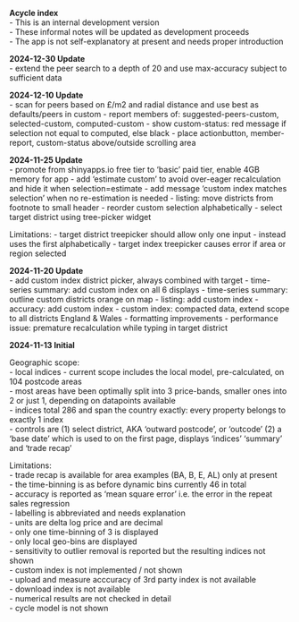 
**Acycle index**   
- This is an internal development version  
- These informal notes will be updated as development proceeds  
- The app is not self-explanatory at present and needs proper introduction  

**2024-12-30 Update**  
- extend the peer search to a depth of 20 and use max-accuracy subject to sufficient data

**2024-12-10 Update**  
- scan for peers based on £/m2 and radial distance and use best as defaults/peers in custom 
- report members of: suggested-peers-custom, selected-custom, computed-custom
- show custom-status: red message if selection not equal to computed, else black
- place actionbutton, member-report, custom-status above/outside scrolling area

**2024-11-25 Update**  
- promote from shinyapps.io free tier to 'basic' paid tier, enable 4GB memory for app
- add 'estimate custom' to avoid over-eager recalculation and hide it when selection=estimate
- add message 'custom index matches selection' when no re-estimation is needed
- listing: move districts from footnote to small header
- reorder custom selection alphabetically
- select target district using tree-picker widget

Limitations:
- target district treepicker should allow only one input - instead uses the first alphabetically
- target index treepicker causes error if area or region selected

**2024-11-20 Update**  
- add custom index district picker, always combined with target
- time-series summary: add custom index on all 6 displays
- time-series summary: outline custom districts orange on map
- listing: add custom index 
- accuracy: add custom index 
- custom index: compacted data, extend scope to all districts England & Wales
- formatting improvements
- performance issue: premature recalculation while typing in target district  
  
**2024-11-13 Initial**  
  
Geographic scope:  
  -  local indices
  -  current scope includes the local model, pre-calculated, on 104 postcode areas  
  -  most areas have been optimally split into 3 price-bands, smaller ones into 2 or just 1, depending on datapoints available  
  -  indices total 286 and span the country exactly: every property belongs to exactly 1 index  
  -  controls are (1) select district, AKA 'outward postcode', or 'outcode' (2) a 'base date' which is used to on the first page, displays 'indices' 'summary' and 'trade recap'  

 Limitations:  
  -  trade recap is available for area examples (BA, B, E, AL) only at present  
  -  the time-binning is as before dynamic bins currently 46 in total  
  -  accuracy is reported as 'mean square error' i.e. the error in the repeat sales regression  
  -  labelling is abbreviated and needs explanation  
  -  units are delta log price and are decimal  
  -  only one time-binning of 3 is displayed   
  -  only local geo-bins are displayed  
  -  sensitivity to outlier removal is reported but the resulting indices not shown  
  -  custom index is not implemented / not shown  
  -  upload and measure acccuracy of 3rd party index is not available  
  -  download index is not available  
  -  numerical results are not checked in detail  
  -  cycle model is not shown  
